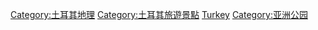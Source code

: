 [[Category:土耳其地理|Category:土耳其地理]]
[[Category:土耳其旅遊景點|Category:土耳其旅遊景點]]
[[Category:各國公園|Turkey]]
[[Category:亚洲公园|Category:亚洲公园]]